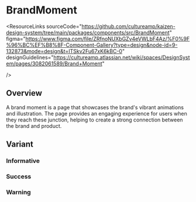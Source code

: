 
<Meta of={BrandMoment} />

# BrandMoment

<ResourceLinks
  sourceCode="https://github.com/cultureamp/kaizen-design-system/tree/main/packages/components/src/BrandMoment"
  figma="https://www.figma.com/file/ZRfnoNUXbGZv4eVWLbF4Az/%F0%9F%96%BC%EF%B8%8F-Component-Gallery?type=design&node-id=9-132873&mode=design&t=ITSkv2Fu67xK6kBC-0"
  designGuidelines="https://cultureamp.atlassian.net/wiki/spaces/DesignSystem/pages/3082061589/Brand+Moment"

/>

<KAIOInstallation exportNames="BrandMoment" />

## Overview

A brand moment is a page that showcases the brand's vibrant animations and illustration. The page provides an engaging experience for users when they reach these junction, helping to create a strong connection between the brand and product.

<Canvas of={BrandMoment.Playground} />
<Controls of={BrandMoment.Playground} />

## Variant

### Informative

<Canvas of={BrandMoment.Informative} />

### Success

<Canvas of={BrandMoment.Success} />

### Warning

<Canvas of={BrandMoment.Warning} />
